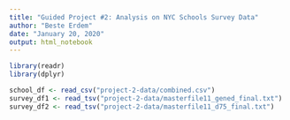 ```yaml
---
title: "Guided Project #2: Analysis on NYC Schools Survey Data"
author: "Beste Erdem"
date: "January 20, 2020"
output: html_notebook
---
```


```r
library(readr)
library(dplyr)
```
```r
school_df <- read_csv("project-2-data/combined.csv")
survey_df1 <- read_tsv("project-2-data/masterfile11_gened_final.txt")
survey_df2 <- read_tsv("project-2-data/masterfile11_d75_final.txt")
```



